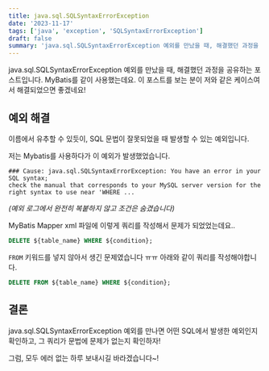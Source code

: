 ```yaml
---
title: java.sql.SQLSyntaxErrorException
date: '2023-11-17'
tags: ['java', 'exception', 'SQLSyntaxErrorException']
draft: false
summary: 'java.sql.SQLSyntaxErrorException 예외를 만났을 때, 해결했던 과정을 공유하는 포스트입니다. MyBatis를 같이 사용했는데요. 이 포스트를 보는 분이 저와 같은 케이스여서 해결되었으면 좋겠네요!'
---
```


java.sql.SQLSyntaxErrorException 예외를 만났을 때, 해결했던 과정을 공유하는 포스트입니다. MyBatis를 같이 사용했는데요. 이 포스트를 보는 분이 저와 같은 케이스여서 해결되었으면 좋겠네요!

## 예외 해결

이름에서 유추할 수 있듯이, SQL 문법이 잘못되었을 때 발생할 수 있는 예외입니다.

저는 Mybatis를 사용하다가 이 예외가 발생했었습니다.

```
### Cause: java.sql.SQLSyntaxErrorException: You have an error in your SQL syntax;
check the manual that corresponds to your MySQL server version for the right syntax to use near 'WHERE ...
```
_(예외 로그에서 완전히 복붙하지 않고 조건은 숨겼습니다)_

MyBatis Mapper xml 파일에 이렇게 쿼리를 작성해서 문제가 되었었는데요..

```sql
DELETE ${table_name} WHERE ${condition};
```

`FROM` 키워드를 넣지 않아서 생긴 문제였습니다 ㅠㅠ 아래와 같이 쿼리를 작성해야합니다.

```sql
DELETE FROM ${table_name} WHERE ${condition};
```

## 결론

java.sql.SQLSyntaxErrorException 예외를 만나면 어떤 SQL에서 발생한 예외인지 확인하고, 그 쿼리가 문법에 문제가 없는지 확인하자!

그럼, 모두 에러 없는 하루 보내시길 바라겠습니다~!
